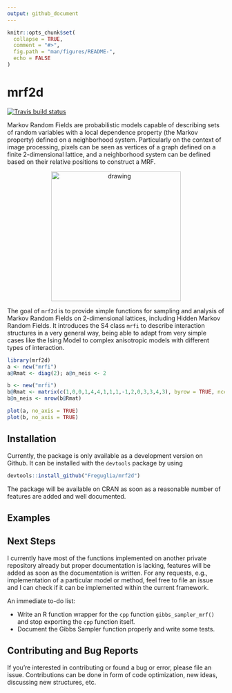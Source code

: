 ```yaml
---
output: github_document
---
```


<!-- README.md is generated from README.Rmd. Please edit that file -->

```r
knitr::opts_chunk$set(
  collapse = TRUE,
  comment = "#>",
  fig.path = "man/figures/README-",
  echo = FALSE
)
```
# mrf2d

<!-- badges: start -->
[![Travis build status](https://travis-ci.org/Freguglia/mrf2d.svg?branch=master)](https://travis-ci.org/Freguglia/mrf2d)
<!-- badges: end -->

Markov Random Fields are probabilistic models capable of describing sets of random variables with a local dependence property (the Markov property) defined on a neighborhood system. Particularly on the context of image processing, pixels can be seen as vertices of a graph defined on a finite 2-dimensional lattice, and a neighborhood system can be defined based on their relative positions to construct a MRF.

<p align="center">
<img src="man/Figures/README-/animation_ising.gif" alt="drawing" width="300" />
<p>

The goal of `mrf2d` is to provide simple functions for sampling and analysis of Markov Random Fields on 2-dimensional lattices, including Hidden Markov Random Fields. It introduces the S4 class `mrfi` to describe interaction structures in a very general way, being able to adapt from very simple cases like the Ising Model to complex anisotropic models with different types of interaction.
<p align="center">
```r
library(mrf2d)
a <- new("mrfi")
a@Rmat <- diag(2); a@n_neis <- 2

b <- new("mrfi")
b@Rmat <- matrix(c(1,0,0,1,4,4,1,1,1,-1,2,0,3,3,4,3), byrow = TRUE, ncol = 2)
b@n_neis <- nrow(b@Rmat)

plot(a, no_axis = TRUE)
plot(b, no_axis = TRUE)
```
</p>

## Installation
<!--
You can install the released version of mrf2d from [CRAN](https://CRAN.R-project.org) with:

``` r
install.packages("mrf2d")
```
-->
Currently, the package is only available as a development version on Github. It can be installed with the `devtools` package by using

```r
devtools::install_github("Freguglia/mrf2d")
```

The package will be available on CRAN as soon as a reasonable number of features are added and well documented.

## Examples

<!--
Write something about Markov Random Fields 
-->

## Next Steps

I currently have most of the functions implemented on another private repository already but proper documentation is lacking, features will be added as soon as the documentation is written. For any requests, e.g., implementation of a particular model or method, feel free to file an issue and I can check if it can be implemented within the current framework.

An immediate to-do list:

 * Write an R function wrapper for the `cpp` function `gibbs_sampler_mrf()` and stop exporting the `cpp` function itself.
 * Document the Gibbs Sampler function properly and write some tests.

## Contributing and Bug Reports

If you're interested in contributing or found a bug or error, please file an issue. Contributions can be done in form of code optimization, new ideas, discussing new structures, etc.
